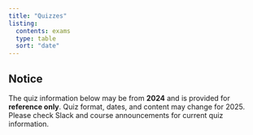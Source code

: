 ```yaml
---
title: "Quizzes"
listing:
  contents: exams
  type: table
  sort: "date"  
---
```


::: {.callout-warning}
## Notice
The quiz information below may be from **2024** and is provided for **reference only**. Quiz format, dates, and content may change for 2025. Please check Slack and course announcements for current quiz information.
:::

